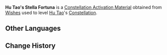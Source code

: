 {{Item Infobox
|id           = 001146
|image        = Item Stella Fortuna (5 Star).png
|type         = Constellation Activation Materials
|group        = Stella Fortuna
|rarity       = 5
|description  = [[Hu Tao]]'s Constellation Activation Material
|source1      = [[Wishes]]
}}
'''Hu Tao's Stella Fortuna''' is a [[Constellation Activation Material]] obtained from [[Wishes]] used to level [[Hu Tao]]'s [[Constellation]].

==Other Languages==
{{Other Languages
|default_hidden = 1
|en      = Hu Tao's Stella Fortuna
|zhs     = 胡桃的命星
|zhs_rm  = Hú Táo de Mìngxīng
|zht     = 胡桃的命星
|zht_rm  = Hú Táo de Mìngxīng
|ja      = 胡桃の星屑
|ja_rm   = Fuutao no Hoshikuzu
|ko      = 호두의 운명의 별
|ko_rm   = Hodu-ui Unmyeong-ui Byeol
|es      = Stella Fortuna de Hu Tao
|fr      = Stella Fortuna de Hu Tao
|ru      = Удача Ху Тао
|th      = ดวงดาวแห่งชีวิตของ Hu Tao
|th_rm   = Duanggdao Haeng Chiwit Khong Hu Tao
|vi      = Cung Mệnh của Hu Tao
|de      = Stella Fortuna von Hu Tao
|id      = Hu Tao's Stella Fortuna
|pt      = Stella Fortuna de Hutao
}}

==Change History==
{{Change History|1.3}}